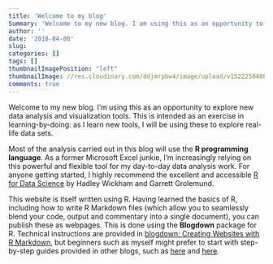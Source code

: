 ```yaml
---
title: 'Welcome to my blog'
Summary: 'Welcome to my new blog. I am using this as an opportunity to explore new data analysis and visualization tools. This is intended as an exercise in learning-by-doing: as I learn new tools, I will be using these to explore real-life data sets.'
author: ''
date: '2018-04-08'
slug: 
categories: []
tags: []
thumbnailImagePosition: "left"
thumbnailImage: //res.cloudinary.com/ddjmrpbw4/image/upload/v1522258400/London.jpg
comments: true
---
```

Welcome to my new blog. I'm using this as an opportunity to explore new data analysis and visualization tools. This is intended as an exercise in learning-by-doing: as I learn new tools, I will be using these to explore real-life data sets.

Most of the analysis carried out in this blog will use the __R programming language__. As a former Microsoft Excel junkie, I'm increasingly relying on this powerful and flexible tool for my day-to-day data analysis work. For anyone getting started, I highly recommend the excellent and accessible [R for Data Science](http://r4ds.had.co.nz/) by Hadley Wickham and Garrett Grolemund.

This website is itself written using R. Having learned the basics of R, including how to write R Markdown files (which allow you to seamlessly blend your code, output and commentary into a single document), you can publish these as webpages. This is done using the __Blogdown__ package for R. Technical instructions are provided in [blogdown: Creating Websites with R Markdown](https://bookdown.org/yihui/blogdown/), but beginners such as myself might prefer to start with step-by-step guides provided in other blogs, such as [here](http://jonthegeek.com/2018/02/27/blogging-in-ten-minutes/) and [here](http://mcdussault.rbind.io/post/building-your-blog-using-blogdown/).